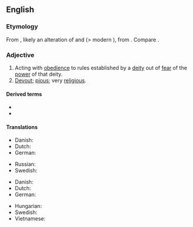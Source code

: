 {{also|god-fearing|God-fearing}}
==English==

===Etymology===
From {{com|en|god|fearing}}, likely an alteration of {{der|en|enm|goddfrihti|t=god-fearing|lit=god-frighty}} and {{m|enm|god-friht|t=god-fearing}} (> modern {{cog|en|god-fright}}), from {{der|en|ang|godfyrht|t=god-fearing}}. Compare {{noncog|goh|gotforht|t=god-fearing}}.

===Adjective===
{{en-adj}}

# Acting with [[obedience]] to rules established by a [[deity]] out of [[fear]] of the [[power]] of that deity.
# [[devout|Devout]]; [[pious]]; very [[religious]].

====Derived terms====
* {{l|en|godfearingly}}
* {{l|en|godfearingness}}

====Translations====
{{trans-top|obedient to a deity}}
* Danish: {{t|da|gudfrygtig}}
* Dutch: {{t+|nl|godvrezende}}
* German: {{t+|de|gottesfürchtig}}
{{trans-mid}}
* Russian: {{t+|ru|богобоязненный}}
* Swedish: {{t+|sv|gudfruktig}}
{{trans-bottom}}

{{trans-top|religiously devout}}
* Danish: {{t|da|gudfrygtig}}
* Dutch: {{t+|nl|godvrezende}}
* German: {{t+|de|gottesfürchtig}}
{{trans-mid}}
* Hungarian: {{t+|hu|istenfélő}}
* Swedish: {{t+|sv|gudfruktig}}
* Vietnamese: {{t+|vi|ngoan đạo}}
{{trans-bottom}}
